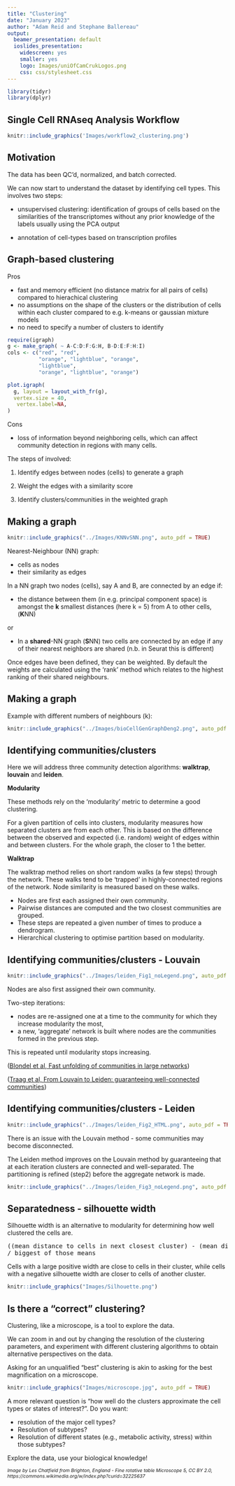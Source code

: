 ```yaml
---
title: "Clustering"
date: "January 2023"
author: "Adam Reid and Stephane Ballereau"
output:
  beamer_presentation: default
  ioslides_presentation:
    widescreen: yes
    smaller: yes
    logo: Images/uniOfCamCrukLogos.png
    css: css/stylesheet.css
---
```


```r
library(tidyr)
library(dplyr)
```

## Single Cell RNAseq Analysis Workflow

```r
knitr::include_graphics('Images/workflow2_clustering.png')
```

## Motivation

The data has been QC'd, normalized, and batch corrected.
  
We can now start to understand the dataset by identifying cell types. This involves two steps:

* unsupervised clustering: identification of groups of cells based on the
similarities of the transcriptomes without any prior knowledge of the labels
usually using the PCA output

* annotation of cell-types based on transcription profiles

## Graph-based clustering


Pros

  * fast and memory efficient (no distance matrix for all pairs of cells) compared to hierachical clustering
  * no assumptions on the shape of the clusters or the distribution of cells
  within each cluster compared to e.g. k-means or gaussian mixture models
  * no need to specify a number of clusters to identify
  
```r
require(igraph)
g <- make_graph( ~ A-C:D:F:G:H, B-D:E:F:H:I)
cols <- c("red", "red",
          "orange", "lightblue", "orange",
          "lightblue",
          "orange", "lightblue", "orange")
```

```r
plot.igraph(
  g, layout = layout_with_fr(g),
  vertex.size = 40,
   vertex.label=NA,
)
```

Cons

  * loss of information beyond neighboring cells, which can affect community
  detection in regions with many cells.

The steps of involved:

1. Identify edges between nodes (cells) to generate a graph

2. Weight the edges with a similarity score

3. Identify clusters/communities in the weighted graph

## Making a graph

```r
knitr::include_graphics("../Images/KNNvSNN.png", auto_pdf = TRUE)
```

Nearest-Neighbour (NN) graph:

  * cells as nodes
  * their similarity as edges

In a NN graph two nodes (cells), say A and B, are connected by an edge if:

* the distance between them (in e.g. principal component space) is amongst the **k** smallest distances (here k = 5) from A to other cells, (**K**NN) 

or  

* In a **shared**-NN graph (**S**NN) two cells are connected by an edge if any of their nearest neighbors are shared (n.b. in Seurat this is different)
  
Once edges have been defined, they can be weighted. By default the weights are calculated using the 'rank' method which relates to the highest ranking of their shared neighbours. 

<p class="forceBreak"></p>


## Making a graph

Example with different numbers of neighbours (k):

```r
knitr::include_graphics("../Images/bioCellGenGraphDeng2.png", auto_pdf = TRUE)
```

## Identifying communities/clusters {.smaller}
Here we will address three community detection algorithms: **walktrap**, **louvain** and **leiden**.

**Modularity**

These methods rely on the ‘modularity’ metric to determine a good clustering. 

For a given partition of cells into clusters, modularity measures how separated clusters are from each other. This is based on the difference between the observed and expected (i.e. random) weight of edges within and between clusters. For the whole graph, the closer to 1 the better.

**Walktrap**

The walktrap method relies on short random walks (a few steps) through the network. These walks tend to be 'trapped' in highly-connected regions of the network. Node similarity is measured based on these walks.

* Nodes are first each assigned their own community.
* Pairwise distances are computed and the two closest communities are grouped.
* These steps are repeated a given number of times to produce a dendrogram.
* Hierarchical clustering to optimise partition based on modularity.

## Identifying communities/clusters - Louvain

```r
knitr::include_graphics("../Images/leiden_Fig1_noLegend.png", auto_pdf = TRUE)
```

Nodes are also first assigned their own community.

Two-step iterations:

* nodes are re-assigned one at a time to the community for which they increase modularity the most,
* a new, 'aggregate' network is built where nodes are the communities formed in the previous step.

This is repeated until modularity stops increasing.

([Blondel et al, Fast unfolding of communities in large networks](https://iopscience.iop.org/article/10.1088/1742-5468/2008/10/P10008/meta))

([Traag et al, From Louvain to Leiden: guaranteeing well-connected communities](https://www.nature.com/articles/s41598-019-41695-z))

## Identifying communities/clusters - Leiden {.smaller}

```r
knitr::include_graphics("../Images/leiden_Fig2_HTML.png", auto_pdf = TRUE)
```

There is an issue with the Louvain method - some communities may become disconnected.

The Leiden method improves on the Louvain method by guaranteeing that at each iteration clusters are connected and well-separated. The partitioning is refined (step2) before the aggregate network is made.

```r
knitr::include_graphics("../Images/leiden_Fig3_noLegend.png", auto_pdf = TRUE)
```

## Separatedness - silhouette width

Silhouette width is an alternative to modularity for determining how well clustered the cells are.

<pre>
((mean distance to cells in next closest cluster) - (mean distance to other cells in same cluster)) 
/ biggest of those means  
</pre>

Cells with a large positive width are close to cells in their cluster, while
cells with a negative silhouette width are closer to cells of another cluster.

```r
knitr::include_graphics("Images/Silhouette.png")
```

## Is there a "correct" clustering?

Clustering, like a microscope, is a tool to explore the data. 

We can zoom in and out by changing the resolution of the clustering parameters, and
experiment with different clustering algorithms to obtain alternative perspectives on the data.

Asking for an unqualified “best” clustering is akin to asking for the best magnification on a microscope.


```r
knitr::include_graphics("Images/microscope.jpg", auto_pdf = TRUE)
```

A more relevant question is “how well do the clusters approximate the cell types or states of interest?”. Do you want:

* resolution of the major cell types? 
* Resolution of subtypes? 
* Resolution of different states (e.g., metabolic activity, stress) within those subtypes? 

Explore the data, use your biological knowledge!

<p style="font-size:8pt; font-style:italic">
Image by Les Chatfield from Brighton, England - Fine rotative table Microscope 5, CC BY 2.0, https://commons.wikimedia.org/w/index.php?curid=32225637
</p>
